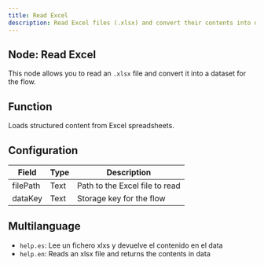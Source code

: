 ```yaml
---
title: Read Excel
description: Read Excel files (.xlsx) and convert their contents into data.
---
```


## Node: Read Excel

This node allows you to read an `.xlsx` file and convert it into a dataset for the flow.

## Function
Loads structured content from Excel spreadsheets.

## Configuration

| Field     | Type   | Description                                 |
|-----------|--------|---------------------------------------------|
| filePath  | Text   | Path to the Excel file to read              |
| dataKey   | Text   | Storage key for the flow                   |

## Multilanguage
- `help.es`: Lee un fichero xlxs y devuelve el contenido en el data  
- `help.en`: Reads an xlsx file and returns the contents in data
